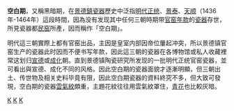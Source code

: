 '''空白期'''，又稱黑暗期，在[[景德鎮|景德鎮]][[瓷器|瓷器]]歷史中泛指[[明朝|明代]][[正统_(年号)|正统]]、[[景泰_(明朝)|景泰]]、[[天顺_(明朝)|天顺]]（1436年-1464年）這段時間，因為没有发现其中任何三朝時期带[[官窑|官窑]][[年款|年款]]的[[瓷器|瓷器]]存世，所見瓷器都[[民窑|民窑]]所產，因而稱作「空白期」。

明代這三朝實際上都有官窑出品，主因是皇室内部因帝位屢起冲突，所以景德镇官窑生产的瓷器此时因而不便书写年款，因此這三朝的瓷器在各博物馆或私人收藏裡常这划归[[宣德|宣德]]或[[成化|成化]]朝。直到景德镇陶瓷研究所发现的一批明代正统官窑瓷器，並可看出與宣德、成化不同的风格。因此空白期的瓷器面貌才逐漸明顯，但三朝出土、传世物及相关史料毕竟有限，因此空白期瓷器的資料終究不多，但大致可發現，空白期的瓷器[[雲氣紋|雲氣紋]]頗重，主題花紋往往用雲氣紋罩住，[[青花|青花]]也比較灰暗。

[[Category:景德镇陶瓷|K]]
[[Category:景德镇历史|K]]
[[Category:明朝政治|K]]